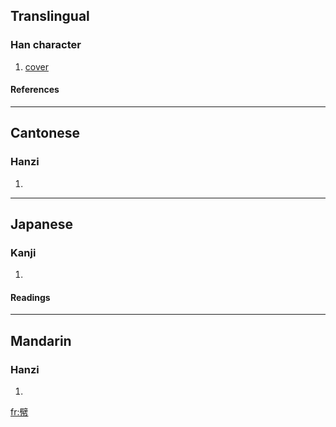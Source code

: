 ==Translingual==
===Han character===
{{Han char|rn=50|rad=巾|as=13|sn=16|four=7022<sub>7</sub>|canj=尸十中月 (SJLB)}}
# [[cover]]
====References====
{{Han ref|kx=0337.060|dkj=09100|dj=0644.080|hdz=10756.140|uh=5E66|ud=24166|bh=E96D|bd=59757}}
----
==Cantonese==
===Hanzi===
{{yue-hanzi|jyut=|y=mik6}}
# {{defn|Cantonese}}
----
==Japanese==
===Kanji===
{{ja-kanji|grade=|rs=巾13}}
# {{defn|Japanese}} 
====Readings====
{{ja-readings|on=[[べき]] (beki), [[けき]] (keki), [[きゃく]] (kyaku)|kun=[[うるしぬりのぬの]] (urushinurinonuno)}}
----
==Mandarin==
===Hanzi===
{{cmn-hanzi|pin=[[mì]] ([[mi4]])|wg=mi<sup>4</sup>}}
# {{defn|Mandarin}}

[[fr:幦]]